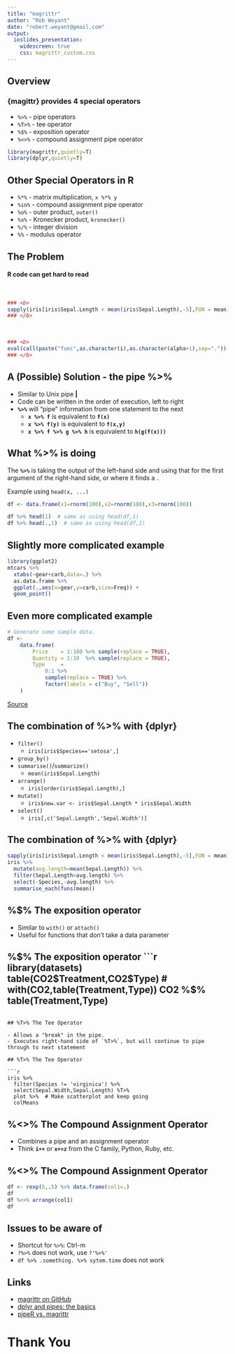 ```yaml
---
title: "magrittr"
author: "Rob Weyant"
date: "robert.weyant@gmail.com"
output: 
  ioslides_presentation:
    widescreen: true
    css: magrittr_custom.css
---
```



## Overview

### {magittr} provides 4 special operators

- `%>%` - pipe operators
- `%T>%` - tee operator
- `%$%` - exposition operator
- `%<>%` - compound assignment pipe operator
```r
library(magrittr,quietly=T)
library(dplyr,quietly=T)
```

## Other Special Operators in R

- `%*%` - matrix multiplication, `x %*% y`
- `%in%` - compound assignment pipe operator
- `%o%` - outer product, `outer()`
- `%x%` - Kronecker product, `kronecker()`
- `%/%` - integer division
- `%%` - modulus operator

## The Problem
#### R code can get hard to read
  
<br>
```r
### <b>
sapply(iris[iris$Sepal.Length < mean(iris$Sepal.Length),-5],FUN = mean)
### </b>  
```
<br>
```r
### <b>
eval(call(paste("func",as.character(i),as.character(alpha+1),sep=".")),(x*(1+f*odds)))
### </b>
```


## A (Possible) Solution - the pipe %>% {.build} 

- Similar to Unix pipe <b>|</b>
- Code can be written in the order of execution, left to right
- <b>`%>%`</b> will "pipe" information from one statement to the next  
  * <b>`x %>% f`</b> is equivalent to <b>`f(x)`</b>  
  * <b>`x %>% f(y)`</b> is equivalent to <b>`f(x,y)`</b>  
  * <b>`x %>% f %>% g %>% h`</b> is equivalent to <b>`h(g(f(x)))`</b>  

## What %>% is doing

The <b>`%>%`</b> is taking the output of the left-hand side and using that for
the first argument of the right-hand side, or where it finds a *`.`*  

Example using `head(x, ...)`

```r
df <- data.frame(x1=rnorm(100),x2=rnorm(100),x3=rnorm(100))

df %>% head(1)  # same as using head(df,1)
df %>% head(.,1)  # same as using head(df,1)
```

## Slightly more complicated example

```r
library(ggplot2)
mtcars %>%
  xtabs(~gear+carb,data=.) %>% 
  as.data.frame %>% 
  ggplot(.,aes(x=gear,y=carb,size=Freq)) +
  geom_point()
```
## Even more complicated example

```r
# Generate some sample data.
df <-
    data.frame(
        Price    = 1:100 %>% sample(replace = TRUE),
        Quantity = 1:10  %>% sample(replace = TRUE),
        Type     =
            0:1 %>%
            sample(replace = TRUE) %>%
            factor(labels = c("Buy", "Sell"))
    ) 
```
[Source](http://www.r-statistics.com/2014/08/simpler-r-coding-with-pipes-the-present-and-future-of-the-magrittr-package/)


## The combination of %>% with {dplyr}

 - `filter()`
    - `iris[iris$Species=='setosa',]`
 - `group_by()`
 - `summarise()`/`summarize()`
    - `mean(iris$Sepal.Length)`
 - `arrange()`
    - `iris[order(iris$Sepal.Length),]`
 - `mutate()`
    - `iris$new.var <- iris$Sepal.Length * iris$Sepal.Width`
 - `select()`
    - `iris[,c('Sepal.Length','Sepal.Width')]`

## The combination of %>% with {dplyr}
```r
sapply(iris[iris$Sepal.Length < mean(iris$Sepal.Length),-5],FUN = mean)
iris %>% 
  mutate(avg.length=mean(Sepal.Length)) %>% 
  filter(Sepal.Length<avg.length) %>% 
  select(-Species,-avg.length) %>%
  summarise_each(funs(mean))
```

## %$% The exposition operator

- Similar to `with()` or `attach()`  
- Useful for functions that don't take a data parameter

## %$% The exposition operator
```r
library(datasets)
table(CO2$Treatment,CO2$Type)
# with(CO2,table(Treatment,Type))
CO2 %$% table(Treatment,Type)
```

## %T>% The Tee Operator

- Allows a "break" in the pipe.  
- Executes right-hand side of `%T>%`, but will continue to pipe through to next statement

## %T>% The Tee Operator

```r
iris %>%
  filter(Species != 'virginica') %>% 
  select(Sepal.Width,Sepal.Length) %T>%
  plot %>%  # Make scatterplot and keep going
  colMeans
```

## %<>% The Compound Assignment Operator
- Combines a pipe and an assignment operator
- Think <b>`i++`</b> or <b>`x+=z`</b> from the C family, Python, Ruby, etc.

## %<>% The Compound Assignment Operator
```r
df <- rexp(5,.5) %>% data.frame(col1=.)
df
df %<>% arrange(col1)
df
```

## Issues to be aware of

- Shortcut for `%>%`: Ctrl-m
- `?%>%` does not work, use `?'%>%'`
- `df %>% .something. %>% sytem.time` does not work

## Links

- [magrittr on GitHub](https://github.com/smbache/magrittr)  
- [dplyr and pipes: the basics](http://seananderson.ca/2014/09/13/dplyr-intro.html)
- [pipeR vs. magrittr](http://renkun.me/blog/2014/08/08/difference-between-magrittr-and-pipeR.html)



# Thank You

